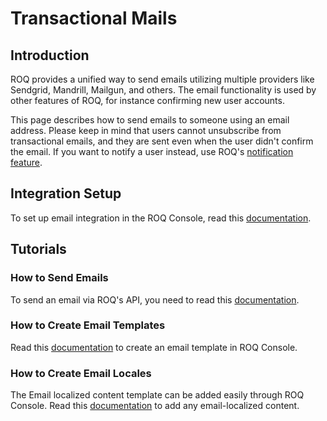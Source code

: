 
# Transactional Mails

## Introduction

ROQ provides a unified way to send emails utilizing multiple providers like Sendgrid, Mandrill, Mailgun, and others. The email functionality is used by other features of ROQ, for instance confirming new user accounts.

This page describes how to send emails to someone using an email address. Please keep in mind that users cannot unsubscribe from transactional emails, and they are sent even when the user didn't confirm the email. If you want to notify a user instead, use ROQ's [notification feature](/notifications).


## Integration Setup

To set up email integration in the ROQ Console, read this [documentation](/mails/integration).

## Tutorials

### How to Send Emails

To send an email via ROQ's API, you need to read this [documentation](/mails/tutorials/send-emails).

### How to Create Email Templates

Read this [documentation](/mails/tutorials/create-email-templates) to create an email template in ROQ Console.

### How to Create Email Locales

The Email localized content template can be added easily through ROQ Console. Read this [documentation](/mails/tutorials/create-email-locales) to add any email-localized content.